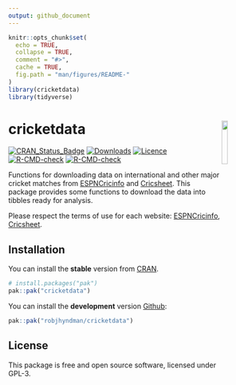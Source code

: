 ```yaml
---
output: github_document
---
```


<!-- README.md is generated from README.Rmd. Please edit that file -->

```r
knitr::opts_chunk$set(
  echo = TRUE,
  collapse = TRUE,
  comment = "#>",
  cache = TRUE,
  fig.path = "man/figures/README-"
)
library(cricketdata)
library(tidyverse)
```

# cricketdata <img src="man/figures/cricketdata.png" width="15%" align="right" />

<!-- badges: start -->
[![CRAN_Status_Badge](https://www.r-pkg.org/badges/version/cricketdata)](https://cran.r-project.org/package=cricketdata)
[![Downloads](https://cranlogs.r-pkg.org/badges/cricketdata)](https://cran.r-project.org/package=cricketdata)
[![Licence](https://img.shields.io/badge/licence-GPL--3-blue.svg)](https://www.gnu.org/licenses/gpl-3.0.en.html)
[![R-CMD-check](https://github.com/robjhyndman/cricketdata/workflows/R-CMD-check/badge.svg)](https://github.com/robjhyndman/cricketdata/actions)
[![R-CMD-check](https://github.com/robjhyndman/cricketdata/actions/workflows/R-CMD-check.yaml/badge.svg)](https://github.com/robjhyndman/cricketdata/actions/workflows/R-CMD-check.yaml)
<!-- badges: end -->

Functions for downloading data on international and other major cricket matches from [ESPNCricinfo](https://www.espncricinfo.com) and [Cricsheet](https://cricsheet.org). This package provides some functions to download the data into tibbles ready for analysis.
  
Please respect the terms of use for each website: [ESPNCricinfo](https://www.espncricinfo.com/ci/content/site/company/terms_use.html), [Cricsheet](https://cricsheet.org/register/).

## Installation

You can install the **stable** version from [CRAN](https://cran.r-project.org/package=cricketdata).

``` r
# install.packages("pak")
pak::pak("cricketdata")
```

You can install the **development** version [Github](https://github.com/robjhyndman/cricketdata):

``` r
pak::pak("robjhyndman/cricketdata")
```

## License

This package is free and open source software, licensed under GPL-3.
